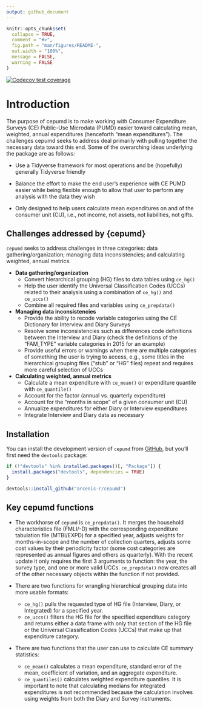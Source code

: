 ```yaml
---
output: github_document
---
```


<!-- README.md is generated from README.Rmd. Please edit that file -->

```r
knitr::opts_chunk$set(
  collapse = TRUE,
  comment = "#>",
  fig.path = "man/figures/README-",
  out.width = "100%",
  message = FALSE,
  warning = FALSE
)
```

<!-- badges: start -->
  [![Codecov test coverage](https://codecov.io/gh/arcenis-r/cepumd/branch/master/graph/badge.svg)](https://app.codecov.io/gh/arcenis-r/cepumd?branch=master)
  <!-- badges: end -->

# Introduction

The purpose of cepumd is to make working with Consumer Expenditure Surveys (CE) Public-Use Microdata (PUMD) easier toward calculating mean, weighted, annual expenditures (henceforth "mean expenditures"). The challenges cepumd seeks to address deal primarily with pulling together the necessary data toward this end. Some of the overarching ideas underlying the package are as follows:

* Use a Tidyverse framework for most operations and be (hopefully) generally Tidyverse friendly

* Balance the effort to make the end user's experience with CE PUMD easier while being flexible enough to allow that user to perform any analysis with the data they wish

* Only designed to help users calculate mean expenditures on and of the consumer unit (CU), i.e., not income, not assets, not liabilities, not gifts.

## Challenges addressed by {cepumd}
`cepumd` seeks to address challenges in three categories: data gathering/organization; managing data inconsistencies; and calculating weighted, annual metrics.

* **Data gathering/organization**
    + Convert hierarchical grouping (HG) files to data tables using `ce_hg()`
    + Help the user identify the Universal Classification Codes (UCCs) related to their analysis using a combination of `ce_hg()` and `ce_uccs()`
    + Combine all required files and variables using `ce_prepdata()`

* **Managing data inconsistencies**
    + Provide the ability to recode variable categories using the CE Dictionary for Interview and Diary Surveys
    + Resolve some inconsistencies such as differences code definitions between the Interview and Diary (check the definitions of the "FAM_TYPE" variable categories in 2015 for an example)
    + Provide useful errors or warnings when there are multiple categories of something the user is trying to access, e.g., some titles in the hierarchical grouping files ("stub" or "HG" files) repeat and requires more careful selection of UCCs

* **Calculating weighted, annual metrics**
    + Calculate a mean expenditure with `ce_mean()` or expenditure quantile with `ce_quantile()`
    + Account for the factor (annual vs. quarterly expenditure)
    + Account for the "months in scope" of a given consumer unit (CU)
    + Annualize expenditures for either Diary or Interview expenditures
    + Integrate Interview and Diary data as necessary
    
## Installation

You can install the development version of `cepumd` from [GitHub](https://github.com), but you'll first need the `devtools` package:

```r
if (!"devtools" %in% installed.packages()[, "Package"]) {
  install.packages("devtools", dependencies = TRUE)
}

devtools::install_github("arcenis-r/cepumd")
```

## Key cepumd functions
* The workhorse of `cepumd` is `ce_prepdata()`. It merges the household characteristics file (FMLI/-D) with the corresponding expenditure tabulation file (MTBI/EXPD) for a specified year, adjusts weights for months-in-scope and the number of collection quarters, adjusts some cost values by their periodicity factor (some cost categories are represented as annual figures and others as quarterly). With the recent update it only requires the first 3 arguments to function: the year, the survey type, and one or more valid UCCs. `ce_prepdata()` now creates all of the other necessary objects within the function if not provided.

* There are two functions for wrangling hierarchical grouping data into more usable formats:
    + `ce_hg()` pulls the requested type of HG file (Interview, Diary, or Integrated) for a specified year.
    + `ce_uccs()` filters the HG file for the specified expenditure category and returns either a data frame with only that section of the HG file or the Universal Classification Codes (UCCs) that make up that expenditure category.

* There are two functions that the user can use to calculate CE summary statistics:
    + `ce_mean()` calculates a mean expenditure, standard error of the mean, coefficient of variation, and an aggregate expenditure.
    + `ce_quantiles()` calculates weighted expenditure quantiles. It is important to note that calculating medians for integrated expenditures is not recommended because the calculation involves using weights from both the Diary and Survey instruments.
